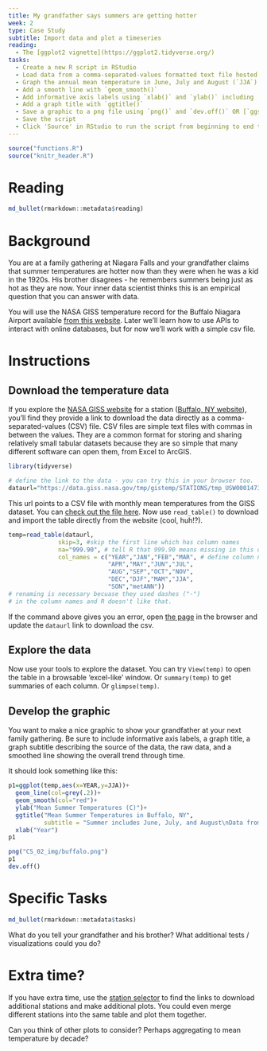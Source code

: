 ```yaml
---
title: My grandfather says summers are getting hotter
week: 2 
type: Case Study
subtitle: Import data and plot a timeseries
reading:
  - The [ggplot2 vignette](https://ggplot2.tidyverse.org/)
tasks:
  - Create a new R script in RStudio
  - Load data from a comma-separated-values formatted text file hosted on a website
  - Graph the annual mean temperature in June, July and August (`JJA`) using ggplot
  - Add a smooth line with `geom_smooth()`
  - Add informative axis labels using `xlab()` and `ylab()` including [units](https://data.giss.nasa.gov/cgi-bin/gistemp/stdata_show_v4.cgi?id=USW00014733&ds=14&dt=1)
  - Add a graph title with `ggtitle()`
  - Save a graphic to a png file using `png()` and `dev.off()` OR [`ggsave`](https://ggplot2.tidyverse.org/reference/ggsave.html)
  - Save the script
  - Click 'Source' in RStudio to run the script from beginning to end to re-run the entire process
---
```


```r
source("functions.R")
source("knitr_header.R")
```


# Reading

```r
md_bullet(rmarkdown::metadata$reading)
```

# Background

You are at a family gathering at Niagara Falls and your grandfather claims that summer temperatures are hotter now than they were when he was a kid in the 1920s.  His brother disagrees - he remembers summers being just as hot as they are now.   Your inner data scientist thinks this is an empirical question that you can answer with data.

You will use the NASA GISS temperature record for the Buffalo Niagara Airport available [from this website](https://data.giss.nasa.gov/cgi-bin/gistemp/stdata_show_v4.cgi?id=USW00014733&ds=14&dt=1).  Later we'll learn how to use APIs to interact with online databases, but for now we'll work with a simple csv file.

# Instructions

## Download the temperature data

If you explore the [NASA GISS website](https://www.giss.nasa.gov/) for a station ([Buffalo, NY website](https://data.giss.nasa.gov/cgi-bin/gistemp/stdata_show_v4.cgi?id=USW00014733&ds=14&dt=1)), you'll find they provide a link to download the data directly as a comma-separated-values (CSV) file.  CSV files are simple text files with commas in between the values.  They are a common format for storing and sharing relatively small tabular datasets because they are so simple that many different software can open them, from Excel to ArcGIS.

```r
library(tidyverse)

# define the link to the data - you can try this in your browser too.  Note that the URL ends in .txt.
dataurl="https://data.giss.nasa.gov/tmp/gistemp/STATIONS/tmp_USW00014733_14_0_1/station.txt"
```


This url points to a CSV file with monthly mean temperatures from the GISS dataset.  You can [check out the file here](`r dataurl`).  Now use `read_table()` to download and import the table directly from the website (cool, huh!?).

```r
temp=read_table(dataurl,
              skip=3, #skip the first line which has column names
              na="999.90", # tell R that 999.90 means missing in this dataset
              col_names = c("YEAR","JAN","FEB","MAR", # define column names 
                            "APR","MAY","JUN","JUL",  
                            "AUG","SEP","OCT","NOV",  
                            "DEC","DJF","MAM","JJA",  
                            "SON","metANN"))
# renaming is necessary becuase they used dashes ("-")
# in the column names and R doesn't like that.
```

If the command above gives you an error, open [the page](https://data.giss.nasa.gov/cgi-bin/gistemp/stdata_show_v4.cgi?id=USW00014733&ds=14&dt=1) in the browser and update the `dataurl` link to download the csv. 

## Explore the data

Now use your tools to explore the dataset.  You can try `View(temp)` to open the table in a browsable 'excel-like' window.  Or `summary(temp)` to get summaries of each column. Or `glimpse(temp)`.

## Develop the graphic

You want to make a nice graphic to show your grandfather at your next family gathering.  Be sure to include informative axis labels, a graph title, a graph subtitle describing the source of the data, the raw data, and a smoothed line showing the overall trend through time.  

It should look something like this:

```r
p1=ggplot(temp,aes(x=YEAR,y=JJA))+
  geom_line(col=grey(.2))+
  geom_smooth(col="red")+
  ylab("Mean Summer Temperatures (C)")+
  ggtitle("Mean Summer Temperatures in Buffalo, NY",
          subtitle = "Summer includes June, July, and August\nData from the Global Historical Climate Network\nRed line is a LOESS smooth")+
  xlab("Year")
p1
```

```r
png("CS_02_img/buffalo.png")
p1
dev.off()
```

# Specific Tasks

```r
md_bullet(rmarkdown::metadata$tasks)
```

What do you tell your grandfather and his brother?  What additional tests / visualizations could you do?

# Extra time?

If you have extra time, use the [station selector](https://data.giss.nasa.gov/gistemp/station_data_v4_globe/) to find the links to download additional stations and make additional plots.  You could even merge different stations into the same table and plot them together.  

Can you think of other plots to consider?  Perhaps aggregating to mean temperature by decade?
